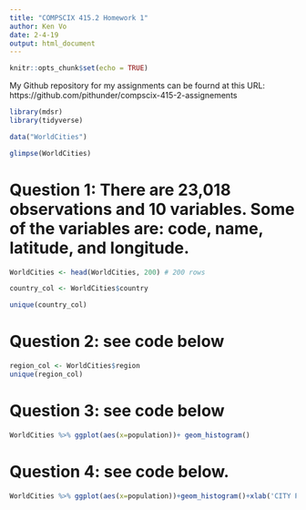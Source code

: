 ```yaml
---
title: "COMPSCIX 415.2 Homework 1"
author: Ken Vo
date: 2-4-19
output: html_document
---
```


```r
knitr::opts_chunk$set(echo = TRUE)
```

My Github repository for my assignments can be fournd at this URL:  https://github.com/pithunder/compscix-415-2-assignements


```r

library(mdsr)
library(tidyverse)

data("WorldCities")

glimpse(WorldCities)

```

# Question 1:  There are 23,018 observations and 10 variables.  Some of the variables are:  code, name, latitude, and longitude.


```r

WorldCities <- head(WorldCities, 200) # 200 rows

```

```r

country_col <- WorldCities$country

```

```r
unique(country_col)
```
# Question 2:  see code below

```r
region_col <- WorldCities$region
unique(region_col)
```

# Question 3:  see code below
```r
WorldCities %>% ggplot(aes(x=population))+ geom_histogram()
```

# Question 4:  see code below.

```r
WorldCities %>% ggplot(aes(x=population))+geom_histogram()+xlab('CITY POPULATION')+ylab('COUNT')+ggtitle('Homework 1')+theme_bw()
```